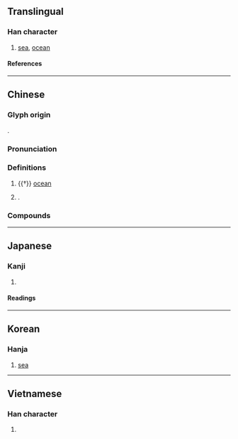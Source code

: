 {{character info}}
{{character info|0x2F915}}
==Translingual==

===Han character===
{{Han char|rn=85|rad=水|as=16|sn=19|four=30117|canj=EYNV|ids=⿰氵嬴}}

# [[sea]], [[ocean]]

====References====
{{Han ref|kx=0660.040|dkj=18656|dj=1069.240|hdz=31785.010|uh=701B}}
{{Han ref|uh=2F915}}

----

==Chinese==
{{zh-forms}}

===Glyph origin===
{{Han etym}}
{{Han compound|水|嬴|t1=water|c1=s|c2=p|ls=psc|}}.

===Pronunciation===
{{zh-pron
|m=yíng
|m-s=
|c=jing4
|c-t=
|g=
|h=pfs=
|j=
|mb=
|md=
|mn=êng
|mn-t=
|w=
|x=
|mc=y
|oc=y
|cat=n,pn
}}

===Definitions===
{{zh-hanzi}}

# {{†}} [[ocean]]
#: {{zh-syn|洋}}
# {{surname|zh}}.

===Compounds===
{{zh-der|東瀛|滄瀛|瀛奎律髓|瀛寰|瀛州|瀛洲|瀛洲玉雨|瀛海|瀛臺|瀛表|登瀛州|蓬瀛|蓬瀛仙境}}

----

==Japanese==

===Kanji===
{{ja-kanji|grade=|rs=水16}}

# {{rfdef|ja|sort=水16}}

====Readings====
{{ja-readings
|on=えい
|kun=うみ
}}

----

==Korean==

===Hanja===
{{ko-hanja|영}}

# [[sea]]

----

==Vietnamese==

===Han character===
{{vi-readings|rs=水16|reading=doanh}}

# {{rfdef|vi|sort=水16}}